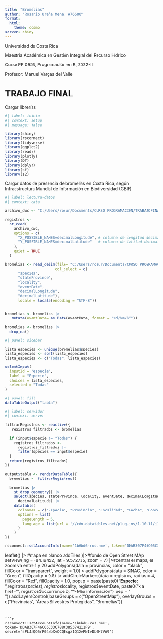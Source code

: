 ```yaml
---
title: "Bromelias"
author: "Rosario Ureña Mena. A76600"
format: 
  html:
    theme: cosmo
server: shiny
---
```

Universidad de Costa Rica

Maestría Académica en Gestión Integral del Recurso Hídrico

Curso PF 0953, Programación en R, 2022-II

Profesor: Manuel Vargas del Valle

# TRABAJO FINAL

Cargar librerías
```r
#| label: inicio
#| context: setup
#| message: false

library(shiny)
library(rsconnect)
library(tidyverse)
library(ggplot2)
library(readr)
library(plotly)
library(DT)
library(dplyr)
library(sf)
library(s2)
```
Cargar datos de presencia de bromelias en Costa Rica, según Infraestructura Mundial de Información en Biodiversidad (GBIF)
```r
#| label: lectura-datos
#| context: data

archivo_dwc <- "C:/Users/rosur/Documents/CURSO PROGRAMACION/TRABAJOFINALR/Bromelias.csv"

registros <-
  st_read(
    archivo_dwc,
    options = c(
      "X_POSSIBLE_NAMES=decimalLongitude", # columna de longitud decimal
      "Y_POSSIBLE_NAMES=decimalLatitude"   # columna de latitud decimal
    ),
    quiet = TRUE
  )

bromelias <- read_delim(file= "C:/Users/rosur/Documents/CURSO PROGRAMACION/TRABAJOFINALR/Bromelias.csv",
                       col_select = c(
      "species",
      "stateProvince",
      "locality",
      "eventDate",
      "decimalLongitude",
      "decimalLatitude"),
      locale = locale(encoding = "UTF-8"))

 
bromelias <- bromelias |>
   mutate(eventDate= as.Date(eventDate, format = "%d/%m/%Y"))
 
bromelias <- bromelias |>
  drop_na()
```


```r
#| panel: sidebar

lista_especies <- unique(bromelias$species)
lista_especies <- sort(lista_especies)
lista_especies <- c("Todas", lista_especies)

selectInput(
  inputId = "especie",
  label = "Especie",
  choices = lista_especies,
  selected = "Todas"
)
```

```r
#| panel: fill
dataTableOutput("tabla")

```

```r
#| label: servidor
#| context: server

filtrarRegistros <- reactive({
   registros_filtrados <- bromelias
  
  if (input$especie != "Todas") {
    registros_filtrados <-
      registros_filtrados |>
      filter(species == input$especie)
  }
  return(registros_filtrados)
})  

output$tabla <- renderDataTable({
  bromelias <- filtrarRegistros()
  
  bromelias |>
    st_drop_geometry() |>
    select(species, stateProvince, locality, eventDate, decimalLongitude,
      decimalLatitude) |>
    datatable(
      colnames = c("Especie", "Provincia", "Localidad", "Fecha", "Coordenada X", "Coordenada Y"),
      options = list(
        pageLength = 5,
        language = list(url = '//cdn.datatables.net/plug-ins/1.10.11/i18n/Spanish.json')
      )
    )
})
```

```r
rsconnect::setAccountInfo(name='1b6bd6-rosurme', token='DDAB307F46C05C33C788C385374211F9', secret='sPLJaQO5rP04NbXvQCQExgz1Q1XvPNIvDb0H7VA9')
```
leaflet() |> #mapa en blanco
  addTiles()|>#fondo de Open Street MAp
  setView(lng = -84.19452, lat = 9.572735, zoom = 7) |>#centrar el mapa, el zoom va entre 1 y 20
  addPolygons(data = provincias, color = "black", 
              fillColor = "transparent", 
              weight = 1.0)|>
  addPolygons(data = SINAC, color = "Green", fillOpacity = 0.5) |>
  addCircleMarkers(data = registros,
                   radius = 4,
                   fillColor = "Red",
                   fillOpacity = 1.0,
                   popup = paste(paste0("<strong>Especie: </strong>",registros$species),
                                  registros$locality, 
                                 registros$eventDate,
                                 paste0("<a href='", registros$occurrenceID, "'>Más información</a>"),
                                 sep = "<br>"))
addLayersControl(
    baseGroups = c("OpenStreetMap"),
    overlayGroups = c("Provincias", "Áreas Silvestres Protegidas", "Bromelias"))
```


```r
rsconnect::setAccountInfo(name='1b6bd6-rosurme', token='DDAB307F46C05C33C788C385374211F9', secret='sPLJaQO5rP04NbXvQCQExgz1Q1XvPNIvDb0H7VA9')
```
